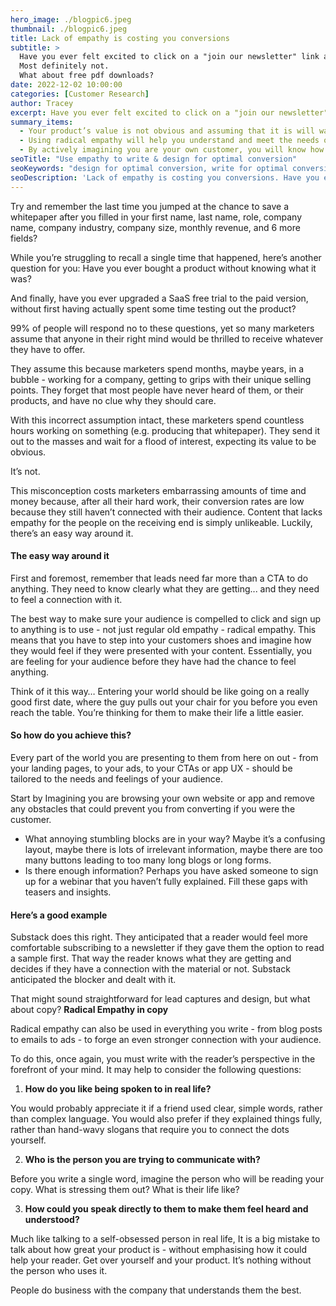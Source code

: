 ```yaml
---
hero_image: ./blogpic6.jpeg
thumbnail: ./blogpic6.jpeg
title: Lack of empathy is costing you conversions
subtitle: >
  Have you ever felt excited to click on a "join our newsletter" link and enter your details?
  Most definitely not.
  What about free pdf downloads?
date: 2022-12-02 10:00:00
categories: [Customer Research]
author: Tracey
excerpt: Have you ever felt excited to click on a "join our newsletter" link and enter your details?
summary_items:
  - Your product’s value is not obvious and assuming that it is will waste a lot of time and money.
  - Using radical empathy will help you understand and meet the needs of your customers.
  - By actively imagining you are your own customer, you will know how to write and design your platforms for optimal conversion.
seoTitle: "Use empathy to write & design for optimal conversion"
seoKeywords: "design for optimal conversion, write for optimal conversion, use empathy to write, use empathy to design"
seoDescription: 'Lack of empathy is costing you conversions. Have you ever felt excited to click on a "join our newsletter" link and enter your details? Most definitely not.'
---
```


Try and remember the last time you jumped at the chance to save a whitepaper after you filled in your first name, last name, role, company name, company industry, company size, monthly revenue, and 6 more fields?

While you’re struggling to recall a single time that happened, here’s another question for you: Have you ever bought a product without knowing what it was?

And finally, have you ever upgraded a SaaS free trial to the paid version, without first having actually spent some time testing out the product?

99% of people will respond no to these questions, yet so many marketers assume that anyone in their right mind would be thrilled to receive whatever they have to offer.

They assume this because marketers spend months, maybe years, in a bubble - working for a company, getting to grips with their unique selling points. They forget that most people have never heard of them, or their products, and have no clue why they should care.

With this incorrect assumption intact, these marketers spend countless hours working on something (e.g. producing that whitepaper). They send it out to the masses and wait for a flood of interest, expecting its value to be obvious.

It’s not.

This misconception costs marketers embarrassing amounts of time and money because, after all their hard work, their conversion rates are low because they still haven’t connected with their audience. Content that lacks empathy for the people on the receiving end is simply unlikeable. Luckily, there’s an easy way around it.

#### The easy way around it

First and foremost, remember that leads need far more than a CTA to do anything. They need to know clearly what they are getting... and they need to feel a connection with it.

The best way to make sure your audience is compelled to click and sign up to anything is to use - not just regular old empathy - radical empathy. This means that you have to step into your customers shoes and imagine how they would feel if they were presented with your content. Essentially, you are feeling for your audience before they have had the chance to feel anything.

Think of it this way… Entering your world should be like going on a really good first date, where the guy pulls out your chair for you before you even reach the table. You’re thinking for them to make their life a little easier.

#### So how do you achieve this?

Every part of the world you are presenting to them from here on out - from your landing pages, to your ads, to your CTAs or app UX - should be tailored to the needs and feelings of your audience.

Start by Imagining you are browsing your own website or app and remove any obstacles that could prevent you from converting if you were the customer.

- What annoying stumbling blocks are in your way? Maybe it’s a confusing layout, maybe there is lots of irrelevant information, maybe there are too many buttons leading to too many long blogs or long forms.
- Is there enough information? Perhaps you have asked someone to sign up for a webinar that you haven’t fully explained. Fill these gaps with teasers and insights.

#### Here’s a good example

Substack does this right. They anticipated that a reader would feel more comfortable subscribing to a newsletter if they gave them the option to read a sample first. That way the reader knows what they are getting and decides if they have a connection with the material or not. Substack anticipated the blocker and dealt with it.

That might sound straightforward for lead captures and design, but what about copy?
**Radical Empathy in copy**

Radical empathy can also be used in everything you write - from blog posts to emails to ads - to forge an even stronger connection with your audience.

To do this, once again, you must write with the reader’s perspective in the forefront of your mind. It may help to consider the following questions:

1. **How do you like being spoken to in real life?**

You would probably appreciate it if a friend used clear, simple words, rather than complex language. You would also prefer if they explained things fully, rather than hand-wavy slogans that require you to connect the dots yourself.

2. **Who is the person you are trying to communicate with?**

Before you write a single word, imagine the person who will be reading your copy. What is stressing them out? What is their life like?

3. **How could you speak directly to them to make them feel heard and understood?**

Much like talking to a self-obsessed person in real life, It is a big mistake to talk about how great your product is - without emphasising how it could help your reader. Get over yourself and your product. It’s nothing without the person who uses it.

People do business with the company that understands them the best.
